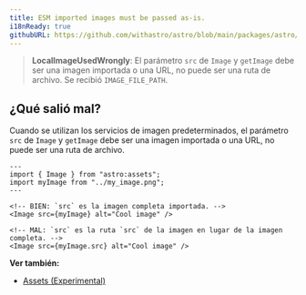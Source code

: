 ```yaml
---
title: ESM imported images must be passed as-is.
i18nReady: true
githubURL: https://github.com/withastro/astro/blob/main/packages/astro/src/core/errors/errors-data.ts
---
```


> **LocalImageUsedWrongly**: El parámetro `src` de `Image` y `getImage` debe ser una imagen importada o una URL, no puede ser una ruta de archivo. Se recibió `IMAGE_FILE_PATH`.

## ¿Qué salió mal?
Cuando se utilizan los servicios de imagen predeterminados, el parámetro `src` de `Image` y `getImage` debe ser una imagen importada o una URL, no puede ser una ruta de archivo.

```astro
---
import { Image } from "astro:assets";
import myImage from "../my_image.png";
---

<!-- BIEN: `src` es la imagen completa importada. -->
<Image src={myImage} alt="Cool image" />

<!-- MAL: `src` es la ruta `src` de la imagen en lugar de la imagen completa. -->
<Image src={myImage.src} alt="Cool image" />
```

**Ver también:**
-  [Assets (Experimental)](/es/guides/assets/)
